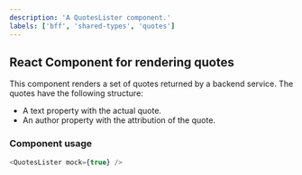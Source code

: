 ```yaml
---
description: 'A QuotesLister component.'
labels: ['bff', 'shared-types', 'quotes']
---
```



## React Component for rendering quotes 

This component renders a set of quotes returned by a backend service.
The quotes have the following structure:

- A text property with the actual quote.
- An author property with the attribution of the quote.

### Component usage
```js
<QuotesLister mock={true} />
```